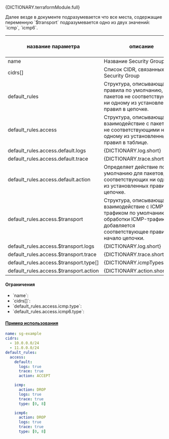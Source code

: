 
<div className="paragraph">
  <p>{DICTIONARY.terraformModule.full}</p>
</div>
<div className="paragraph">
  Далее везде в документе подразумевается что все места, содержащие переменную `$transport` подразумевается одно из двух
  значений: `icmp`, `icmp6`.
</div>

<div className="scrollable-x">
  <table>
    <thead>
      <tr>
        <th>название параметра</th>
        <th>описание</th>
        <th>тип данных</th>
        <th>значение по умолчанию</th>
      </tr>
    </thead>
    <tbody>
      <tr>
        <td>name</td>
        <td>Название Security Group</td>
        <td>String</td>
        <td></td>
      </tr>
      <tr>
        <td>cidrs[]</td>
        <td>Список CIDR, связанных с Security Group</td>
        <td>String[]</td>
        <td>[]</td>
      </tr>
      <tr>
        <td>default_rules</td>
        <td>
          Структура, описывающая правила по умолчанию, для пакетов не соответствующих ни одному из установленных правил
          в цепочке.
        </td>
        <td>Object</td>
        <td>{}</td>
      </tr>
      <tr>
        <td>default_rules.access</td>
        <td>
          Структура, описывающая взаимодействие с пакетами не соответствующими ни одному из установленных правил в
          таблице.
        </td>
        <td>Object</td>
        <td>{}</td>
      </tr>
      <tr>
        <td>default_rules.access.default.logs</td>
        <td>{DICTIONARY.log.short}</td>
        <td>Boolean</td>
        <td>false</td>
      </tr>
      <tr>
        <td>default_rules.access.default.trace</td>
        <td>{DICTIONARY.trace.short}</td>
        <td>Boolean</td>
        <td>false</td>
      </tr>
      <tr>
        <td>default_rules.access.default.action</td>
        <td>
          Определяет действие по умолчанию для пакетов, не соответствующих ни одному из установленных правил в цепочке.
        </td>
        <td>
          <nobr>Enum("ACCEPT", "DROP")</nobr>
        </td>
        <td>`ACCEPT`</td>
      </tr>
      <tr>
        <td>default_rules.access.$transport</td>
        <td>
          Структура, описывающая взаимодействие с ICMP-трафиком по умолчанию. Для обработки ICMP-трафика добавляется
          соответствующее правило в начало цепочки.
        </td>
        <td>Object</td>
        <td>{}</td>
      </tr>
      <tr>
        <td>default_rules.access.$transport.logs</td>
        <td>{DICTIONARY.log.short}</td>
        <td>Boolean</td>
        <td>false</td>
      </tr>
      <tr>
        <td>default_rules.access.$transport.trace</td>
        <td>{DICTIONARY.trace.short}</td>
        <td>Boolean</td>
        <td>false</td>
      </tr>
      <tr>
        <td>default_rules.access.$transport.type[]</td>
        <td>{DICTIONARY.icmpTypes.short}</td>
        <td>Integer[]</td>
        <td>[]</td>
      </tr>
      <tr>
        <td>default_rules.access.$transport.action</td>
        <td>{DICTIONARY.action.short}</td>
        <td>Enum("ACCEPT", "DROP")</td>
        <td>`ACCEPT`</td>
      </tr>
    </tbody>
  </table>
</div>

#### Ограничения

<ul>
  <li>
    `name`:
    <Restrictions data={RESTRICTIONS.name} />
  </li>
  <li>
    `cidrs[]`:
    <Restrictions data={RESTRICTIONS.cidrSet} />
  </li>
  <li>
    `default_rules.access.icmp.type`:
    <Restrictions data={RESTRICTIONS.icmpType} />
  </li>
  <li>
    `default_rules.access.icmp6.type`:
    <Restrictions data={RESTRICTIONS.icmpType} />
  </li>
</ul>

#### [Пример использования](https://github.com/H-BF/swarm-spec-template/blob/master/spec/sg-example.yaml#L2)

```yaml
name: sg-example
cidrs:
  - 10.0.0.0/24
  - 11.0.0.0/24
default_rules:
  access:
    default:
      logs: true
      trace: true
      action: ACCEPT

    icmp:
      action: DROP
      logs: true
      trace: true
      type: [0, 8]

    icmp6:
      action: DROP
      logs: true
      trace: true
      type: [0, 8]
```
